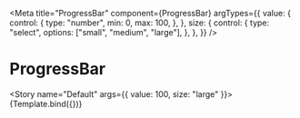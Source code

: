 
<Meta
    title="ProgressBar"
    component={ProgressBar}
    argTypes={{
        value: {
            control: {
                type: "number",
                min: 0,
                max: 100,
            },
        },
        size: {
            control: {
                type: "select",
                options: ["small", "medium", "large"],
            },
        },
    }}
/>


# ProgressBar

<Story name="Default" args={{ value: 100, size: "large" }}>
    {Template.bind({})}
</Story>

